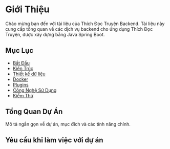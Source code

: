 # Giới Thiệu

Chào mừng bạn đến với tài liệu của Thích Đọc Truyện Backend. Tài liệu này cung cấp tổng quan về các dịch vụ backend cho ứng dụng Thích Đọc Truyện, được xây dựng bằng Java Spring Boot.

## Mục Lục
- [Bắt Đầu](/backend/getting-started)
- [Kiến Trúc](/backend/architecture)
- [Thiết kế dữ liệu](/backend/data-design)
- [Docker](/backend/docker)
- [Plugins](/backend/plugins)
- [Công Nghệ Sử Dụng](/backend/tech-stack)
- [Kiểm Thử](/backend/tests)

## Tổng Quan Dự Án
Mô tả ngắn gọn về dự án, mục đích và các tính năng chính.

## Yêu cầu khi làm việc với dự án
